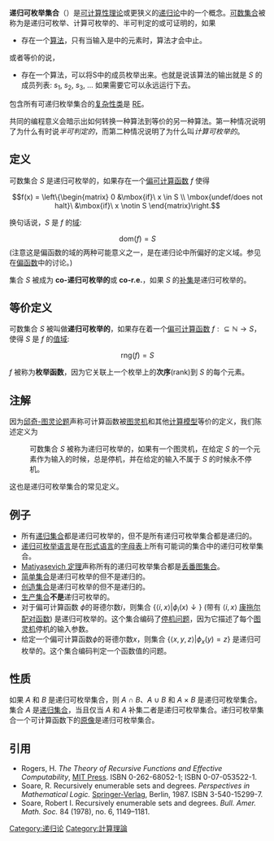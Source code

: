 {{no footnotes|time=2014-07-11T13:53:44+00:00}}
{{NoteTA
|G1 = IT
|G2 = Math
}}
'''递归可枚举集合'''（{{lang-en|Recursively enumerable set}}）是[[可计算性理论|可计算性理论]]或更狭义的[[递归论|递归论]]中的一个概念。[[可数集合|可数集合]]''{{lang|en|S}}''被称为是递归可枚举、计算可枚举的、半可判定的或可证明的，如果 
*存在一个[[算法|算法]]，只有当输入是''{{lang|en|S}}''中的元素时，算法才会中止。

或者等价的说，

*存在一个算法，可以将S中的成员枚举出来。也就是说该算法的输出就是 ''S'' 的成员列表:  ''s''<sub>1</sub>, ''s''<sub>2</sub>, ''s''<sub>3</sub>, ...  如果需要它可以永远运行下去。

包含所有可递归枚举集合的[[复杂性类|复杂性类]]是 [[RE_(复杂性)|RE]]。

共同的编程意义会暗示出如何转换一种算法到等价的另一种算法。第一种情况说明了为什么有时说''半可判定的''，而第二种情况说明了为什么叫''计算可枚举的''。

== 定义 ==
可数集合 <math>S</math> 是递归可枚举的，如果存在一个[[偏函数|偏]][[可计算函数|可计算函数]] <math>f</math> 使得

:<math>f(x) = 
\left\{\begin{matrix} 
0 &\mbox{if}\ x \in S \\
\mbox{undef/does not halt}\ &\mbox{if}\ x \notin S
\end{matrix}\right.
</math>

换句话说，<math>S</math> 是 <math>f</math> 的[[定义域|域]]:
:<math>\mathrm{dom}(f) = S</math>
(注意这是偏函数的域的两种可能意义之一，是在递归论中所偏好的定义域。参见在[[偏函数|偏函数]]中的讨论。)

集合 <math>S</math> 被成为 '''co-递归可枚举的'''或 '''co-r.e.'''，如果 <math>S</math> 的[[补集|补集]]是递归可枚举的。

== 等价定义 ==
可数集合 <math>S</math> 被叫做'''递归可枚举的'''，如果存在着一个[[偏函数|偏]][[可计算函数|可计算函数]] <math>f :\subseteq \mathbb{N} \to S</math>，使得 <math>S</math> 是 <math>f</math> 的[[值域|值域]]:

:<math>\mathrm{rng}(f) = S</math>

<math>f</math> 被称为'''枚举函数'''，因为它关联上一个枚举上的'''次序'''(rank)到 <math>S</math> 的每个元素。

== 注解 ==

因为[[邱奇-图灵论题|邱奇-图灵论题]]声称可计算函数被[[图灵机|图灵机]]和其他[[计算模型|计算模型]]等价的定义，我们陈述定义为

:可数集合 <math>S</math> 被称为递归可枚举的，如果有一个图灵机，在给定 <math>S</math> 的一个元素作为输入的时候，总是停机，并在给定的输入不属于 <math>S</math> 的时候永不停机。

这也是递归可枚举集合的常见定义。

==例子==

* 所有[[递归集合|递归集合]]都是递归可枚举的，但不是所有递归可枚举集合都是递归的。
* [[递归可枚举语言|递归可枚举语言]]是在[[形式语言|形式语言]]的[[字母表_(计算机科学)|字母表]]上所有可能词的集合中的递归可枚举集合。
* [[Matiyasevich_定理|Matiyasevich 定理]]声称所有的递归可枚举集合都是[[丢番图集合|丢番图集合]]。
* [[简单集合|简单集合]]是递归可枚举的但不是递归的。
* [[创造集合|创造集合]]是递归可枚举的但不是递归的。
* [[生产集合|生产集合]]'''不是'''递归可枚举的。
* 对于偏可计算函数 <math>\phi</math>的哥德尔数<math>i</math>，则集合 <math>\{\langle i,x \rangle | \phi_i(x) \downarrow\}</math> (带有 <math>\langle i,x \rangle</math> [[康拖尔配对函数|康拖尔配对函数]]) 是递归可枚举的。这个集合编码了[[停机问题|停机问题]]，因为它描述了每个[[图灵机|图灵机]]停机的输入参数。
* 给定一个偏可计算函数<math>\phi</math>的哥德尔数<math>x</math>，则集合 <math>\lbrace \left \langle x, y, z \right \rangle | \phi_x(y)=z \rbrace</math> 是递归可枚举的。这个集合编码判定一个函数值的问题。

==性质==

如果 ''A'' 和 ''B'' 是递归可枚举集合，则 ''A'' ∩ ''B''、''A'' ∪ ''B'' 和 ''A'' × ''B'' 是递归可枚举集合。集合 ''A'' 是[[递归集合|递归集合]]，当且仅当 ''A'' 和 ''A'' 补集二者是递归可枚举集合。递归可枚举集合一个可计算函数下的[[原像|原像]]是递归可枚举集合。

==引用==

* Rogers, H. ''The Theory of Recursive Functions and Effective Computability'', [[MIT_Press|MIT Press]]. ISBN 0-262-68052-1; ISBN 0-07-053522-1.
* Soare, R. Recursively enumerable sets and degrees. ''Perspectives in Mathematical Logic.'' [[Springer-Verlag|Springer-Verlag]], Berlin, 1987. ISBN 3-540-15299-7.
* Soare, Robert I. Recursively enumerable sets and degrees. ''Bull. Amer. Math. Soc.'' 84 (1978), no. 6, 1149–1181.


[[Category:递归论|Category:递归论]]
[[Category:計算理論|Category:計算理論]]